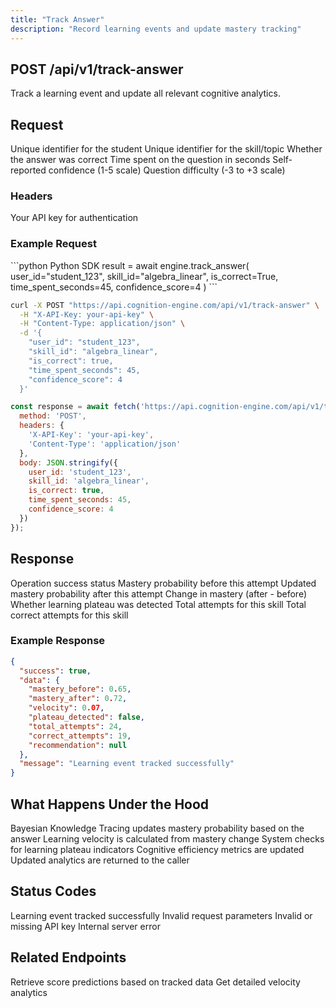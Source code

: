 ```yaml
---
title: "Track Answer"
description: "Record learning events and update mastery tracking"
---
```


## POST /api/v1/track-answer

Track a learning event and update all relevant cognitive analytics.

## Request

<ParamField object name="body" required>
  <ParamField name="user_id" type="string" required>
    Unique identifier for the student
  </ParamField>
  <ParamField name="skill_id" type="string" required>
    Unique identifier for the skill/topic
  </ParamField>
  <ParamField name="is_correct" type="boolean" required>
    Whether the answer was correct
  </ParamField>
  <ParamField name="time_spent_seconds" type="integer">
    Time spent on the question in seconds
  </ParamField>
  <ParamField name="confidence_score" type="integer" default="3">
    Self-reported confidence (1-5 scale)
  </ParamField>
  <ParamField name="question_difficulty" type="float">
    Question difficulty (-3 to +3 scale)
  </ParamField>
</ParamField>

### Headers

<ParamField name="X-API-Key" type="string" required>
Your API key for authentication
</ParamField>

### Example Request

<CodeGroup>
```python Python SDK
result = await engine.track_answer(
    user_id="student_123",
    skill_id="algebra_linear",
    is_correct=True,
    time_spent_seconds=45,
    confidence_score=4
)
```

```bash cURL
curl -X POST "https://api.cognition-engine.com/api/v1/track-answer" \
  -H "X-API-Key: your-api-key" \
  -H "Content-Type: application/json" \
  -d '{
    "user_id": "student_123",
    "skill_id": "algebra_linear",
    "is_correct": true,
    "time_spent_seconds": 45,
    "confidence_score": 4
  }'
```

```javascript JavaScript
const response = await fetch('https://api.cognition-engine.com/api/v1/track-answer', {
  method: 'POST',
  headers: {
    'X-API-Key': 'your-api-key',
    'Content-Type': 'application/json'
  },
  body: JSON.stringify({
    user_id: 'student_123',
    skill_id: 'algebra_linear',
    is_correct: true,
    time_spent_seconds: 45,
    confidence_score: 4
  })
});
```
</CodeGroup>

## Response

<ResponseField name="success" type="boolean">
Operation success status
</ResponseField>

<ResponseField name="data" type="object">
  <ResponseField name="mastery_before" type="float">
    Mastery probability before this attempt
  </ResponseField>
  <ResponseField name="mastery_after" type="float">
    Updated mastery probability after this attempt
  </ResponseField>
  <ResponseField name="velocity" type="float">
    Change in mastery (after - before)
  </ResponseField>
  <ResponseField name="plateau_detected" type="boolean">
    Whether learning plateau was detected
  </ResponseField>
  <ResponseField name="total_attempts" type="integer">
    Total attempts for this skill
  </ResponseField>
  <ResponseField name="correct_attempts" type="integer">
    Total correct attempts for this skill
  </ResponseField>
</ResponseField>

### Example Response

```json
{
  "success": true,
  "data": {
    "mastery_before": 0.65,
    "mastery_after": 0.72,
    "velocity": 0.07,
    "plateau_detected": false,
    "total_attempts": 24,
    "correct_attempts": 19,
    "recommendation": null
  },
  "message": "Learning event tracked successfully"
}
```

## What Happens Under the Hood

<Steps>
  <Step title="BKT Update">
    Bayesian Knowledge Tracing updates mastery probability based on the answer
  </Step>
  <Step title="Velocity Calculation">
    Learning velocity is calculated from mastery change
  </Step>
  <Step title="Plateau Check">
    System checks for learning plateau indicators
  </Step>
  <Step title="Efficiency Analysis">
    Cognitive efficiency metrics are updated
  </Step>
  <Step title="Return Results">
    Updated analytics are returned to the caller
  </Step>
</Steps>

## Status Codes

<ResponseStatus code="200" display="Success">
  Learning event tracked successfully
</ResponseStatus>

<ResponseStatus code="400" display="Bad Request">
  Invalid request parameters
</ResponseStatus>

<ResponseStatus code="401" display="Unauthorized">
  Invalid or missing API key
</ResponseStatus>

<ResponseStatus code="500" display="Server Error">
  Internal server error
</ResponseStatus>

## Related Endpoints

<CardGroup cols={2}>
  <Card
    title="Get Predictions"
    icon="crystal-ball"
    href="/api-reference/endpoint/predictions"
  >
    Retrieve score predictions based on tracked data
  </Card>
  <Card
    title="Learning Velocity"
    icon="gauge"
    href="/api-reference/endpoint/velocity"
  >
    Get detailed velocity analytics
  </Card>
</CardGroup>


